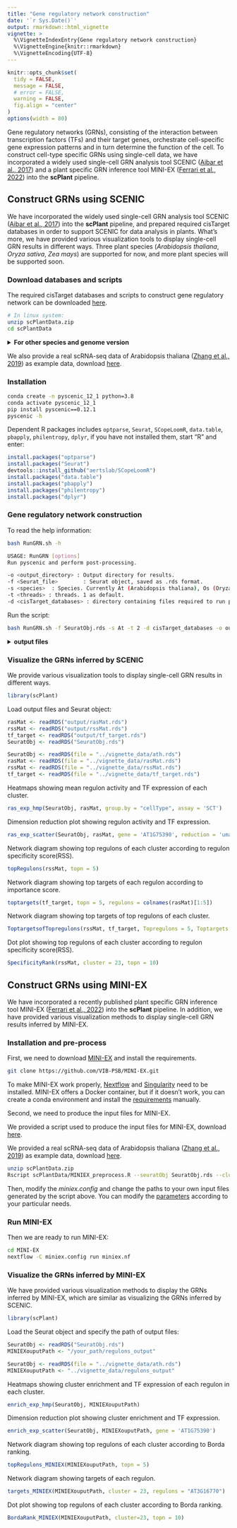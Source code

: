 ```yaml
---
title: "Gene regulatory network construction"
date: '`r Sys.Date()`'
output: rmarkdown::html_vignette
vignette: >
  %\VignetteIndexEntry{Gene regulatory network construction}
  %\VignetteEngine{knitr::rmarkdown}
  %\VignetteEncoding{UTF-8}
---
```


```r
knitr::opts_chunk$set(
  tidy = FALSE,
  message = FALSE,
  # error = FALSE,
  warning = FALSE,
  fig.align = "center"
)
options(width = 80)
```

Gene regulatory networks (GRNs), consisting of the interaction between transcription factors (TFs) and their target genes, orchestrate cell-specific gene expression patterns and in turn determine the function of the cell. To construct cell-type specific GRNs using single-cell data, we have incorporated a widely used single-cell GRN analysis tool SCENIC ([Aibar et al., 2017](https://www.nature.com/articles/nmeth.4463)) and a plant specific GRN inference tool MINI-EX ([Ferrari et al., 2022](https://doi.org/10.1016/j.molp.2022.10.016)) into the **scPlant** pipeline.


## Construct GRNs using SCENIC

We have incorporated the widely used single-cell GRN analysis tool SCENIC ([Aibar et al., 2017](https://www.nature.com/articles/nmeth.4463)) into the **scPlant** pipeline, and prepared required cisTarget databases in order to support SCENIC for data analysis in plants. What's more, we have provided various visualization tools to display single-cell GRN results in different ways. Three plant species (*Arabidopsis thaliana*, *Oryza sativa*, *Zea mays*) are supported for now, and more plant species will be supported soon.


### Download databases and scripts

The required cisTarget databases and scripts to construct gene regulatory network can be downloaded [here](https://figshare.com/articles/dataset/Auxiliary_data_and_codes_for_scPlant/23498402).

```bash
# In linux system:
unzip scPlantData.zip
cd scPlantData
```

<details>
  <summary>**For other species and genome version**</summary>
  
  Provided cisTarget databases were built based on the following species and genome version:
  
  Arabidopsis thaliana: **TAIR10**
  
  Oryza sativa: **V7.0**
  
  Zea mays: **Zm-B73-REFERENCE-NAM-5.0**
  
  For other species and genome version, users can build their own cisTarget databases by following the protocol [create_cisTarget_databases](https://github.com/aertslab/create_cisTarget_databases).
  
  <details>
  <summary>**Create tbl file for other species**</summary>
  
  For other species, users can create their own motif2TF.tbl file by creating a data frame with the information of the motifs and their corresponding TFs, which is the most important information in tbl files and can be downloaded from some databases such as [JASPAR](http://jaspar.genereg.net) and [PlantTFDB](http://planttfdb.gao-lab.org/). 
  
  Here is the code to create a motif2TF.tbl file:
  
```r
# Assuming motif2TF is a three-column data frame with the information of motifs and their corresponding TFs like this:
# motif TF source
# MP00120	AT1G01250	PlantTFDB
# MP00100	AT1G01260	PlantTFDB

# Then use the code:
motif2TF <- motif2TF %>% dplyr::transmute(`#motif_id`=motif, motif_name=motif, motif_description=TF,
                                          source_name=source, source_version=1.1, gene_name=TF,
                                          motif_similarity_qvalue=0.000000, similar_motif_id="None", 
                                          similar_motif_description="None", orthologous_identity=1.000000,
                                          orthologous_gene_name="None", orthologous_species="None", 
                                          description="gene is directly annotated")
write.table(motif2TF, file = "motif2TF.tbl", sep = "\t", row.names = F, quote = F)
```
  
  </details>
  
</details>


We also provide a real scRNA-seq data of Arabidopsis thaliana ([Zhang et al., 2019](https://www.sciencedirect.com/science/article/pii/S1674205219301339)) as example data, download [here](https://figshare.com/articles/dataset/Auxiliary_data_and_codes_for_scPlant/23498402).


### Installation

```bash
conda create -n pyscenic_12_1 python=3.8
conda activate pyscenic_12_1 
pip install pyscenic==0.12.1
pyscenic -h
```

Dependent R packages includes `optparse`, `Seurat`, `SCopeLoomR`, `data.table`, `pbapply`, `philentropy`, `dplyr`, if you have not installed them, start "R" and enter:

```r
install.packages("optparse")
install.packages("Seurat")
devtools::install_github("aertslab/SCopeLoomR")
install.packages("data.table")
install.packages("pbapply")
install.packages("philentropy")
install.packages("dplyr")
```


### Gene regulatory network construction

To read the help information:

```bash
bash RunGRN.sh -h
```

```bash
USAGE: RunGRN [options]
Run pyscenic and perform post-processing.

-o <output_directory> : Output directory for results.
-f <Seurat_file>        : Seurat object, saved as .rds format.
-s <species>  : Species. Currently At (Arabidopsis thaliana), Os (Oryza sativa), Zm (Zea mays) are supported. For other species, you need to provide your own cisTarget_databases.
-t <threads> : threads. 1 as default.
-d <cisTarget_databases> : directory containing files required to run pyscenic .
```

Run the script:

```bash
bash RunGRN.sh -f SeuratObj.rds -s At -t 2 -d cisTarget_databases -o output
```

<details>
  <summary>**output files**</summary>
Once the program has run successfully, you can find results files in the output directory. You can ignore most of the output files, because only several ones of them are needed for visualization.

```bash
ls output
```

```bash
# final output files
pyscenicOutput.loom  # loom file containing the original expression matrix and the calculated AUC values
AUCell.txt  # Regulon activity score (RAS) matrix
rasMat.rds # Regulon activity score (RAS) matrix, R object file
rssMat.rds # Regulon Specificity Score (RSS) matrix
tf_target.rds # TF and their targets in each regulon
regulons.gmt  # regulons
regulons.txt # regulons
binary_mtx.txt   # binary regulon activity matrix
# intermediate files
adj.tsv  #  a table of TF-target genes
reg.tsv  # a table of enriched motifs and target genes
exprMat.loom  # loom file of expression matrix
cellmeta.rds  # SeuratObj@meta.data
auc_thresholds.txt  # thresholds to create binary regulon activity matrix
```
</details>


### Visualize the GRNs inferred by SCENIC

We provide various visualization tools to display single-cell GRN results in different ways.

```r
library(scPlant)
```

Load output files and Seurat object:

```r
rasMat <- readRDS("output/rasMat.rds")
rssMat <- readRDS("output/rssMat.rds")
tf_target <- readRDS("output/tf_target.rds")
SeuratObj <- readRDS("SeuratObj.rds")
```

```r
SeuratObj <- readRDS(file = "../vignette_data/ath.rds")
rasMat <- readRDS(file = "../vignette_data/rasMat.rds")
rssMat <- readRDS(file = "../vignette_data/rssMat.rds")
tf_target <- readRDS(file = "../vignette_data/tf_target.rds")
```

Heatmaps showing mean regulon activity and TF expression of each cluster.

```r
ras_exp_hmp(SeuratObj, rasMat, group.by = "cellType", assay = 'SCT')
```

Dimension reduction plot showing regulon activity and TF expression.

```r
ras_exp_scatter(SeuratObj, rasMat, gene = 'AT1G75390', reduction = 'umap')
```

Network diagram showing top regulons of each cluster according to regulon specificity score(RSS).

```r
topRegulons(rssMat, topn = 5)
```

Network diagram showing top targets of each regulon according to importance score.

```r
toptargets(tf_target, topn = 5, regulons = colnames(rasMat)[1:5])
```

Network diagram showing top targets of top regulons of each cluster.

```r
ToptargetsofTopregulons(rssMat, tf_target, Topregulons = 5, Toptargets = 5)
```

Dot plot showing top regulons of each cluster according to regulon specificity score(RSS).

```r
SpecificityRank(rssMat, cluster = 23, topn = 10)
```


## Construct GRNs using MINI-EX

We have incorporated a recently published plant specific GRN inference tool MINI-EX ([Ferrari et al., 2022](https://doi.org/10.1016/j.molp.2022.10.016)) into the **scPlant** pipeline. In addition, we have provided various visualization methods to display single-cell GRN results inferred by MINI-EX.

### Installation and pre-process

First, we need to download [MINI-EX](https://github.com/VIB-PSB/MINI-EX) and install the requirements.

```bash
git clone https://github.com/VIB-PSB/MINI-EX.git
```

To make MINI-EX work properly, [Nextflow](https://www.nextflow.io/) and [Singularity](https://docs.sylabs.io/guides/3.0/user-guide/index.html) need to be installed. MINI-EX offers a Docker container, but if it doesn't work, you can create a conda environment and install the [requirements](https://github.com/VIB-PSB/MINI-EX/blob/main/requirements.txt) manually.

Second, we need to produce the input files for MINI-EX.

We provided a script used to produce the input files for MINI-EX, download [here](https://figshare.com/articles/dataset/Auxiliary_data_and_codes_for_scPlant/23498402).

We provided a real scRNA-seq data of Arabidopsis thaliana ([Zhang et al., 2019](https://www.sciencedirect.com/science/article/pii/S1674205219301339)) as example data, download [here](https://figshare.com/articles/dataset/Auxiliary_data_and_codes_for_scPlant/23498402).

```bash
unzip scPlantData.zip
Rscript scPlantData/MINIEX_preprocess.R --seuratObj SeuratObj.rds --cluster seurat_clusters --celltype celltype -o INPUTS
```

Then, modify the *miniex.config* and change the paths to your own input files generated by the script above. You can modify the [parameters](https://github.com/VIB-PSB/MINI-EX/blob/main/docs/configuration.md) according to your particular needs.

### Run MINI-EX

Then we are ready to run  MINI-EX:

```bash
cd MINI-EX
nextflow -C miniex.config run miniex.nf
```


### Visualize the GRNs inferred by MINI-EX

We have provided various visualization methods to display the GRNs inferred by MINI-EX, which are similar as visualizing the GRNs inferred by SCENIC.

```r
library(scPlant)
```

Load the Seurat object and specify the path of output files:

```r
SeuratObj <- readRDS("SeuratObj.rds")
MINIEXouputPath <- "/your_path/regulons_output"
```

```r
SeuratObj <- readRDS(file = "../vignette_data/ath.rds")
MINIEXouputPath <- "../vignette_data/regulons_output"
```

Heatmaps showing cluster enrichment and TF expression of each regulon in each cluster.

```r
enrich_exp_hmp(SeuratObj, MINIEXouputPath)
```

Dimension reduction plot showing cluster enrichment and TF expression.

```r
enrich_exp_scatter(SeuratObj, MINIEXouputPath, gene = 'AT1G75390')
```

Network diagram showing top regulons of each cluster according to Borda ranking.

```r
topRegulons_MINIEX(MINIEXouputPath, topn = 5)
```

Network diagram showing targets of each regulon.

```r
targets_MINIEX(MINIEXouputPath, cluster = 23, regulons = "AT3G16770")
```

Dot plot showing top regulons of each cluster according to Borda ranking.

```r
BordaRank_MINIEX(MINIEXouputPath, cluster=23, topn = 10)
```





























